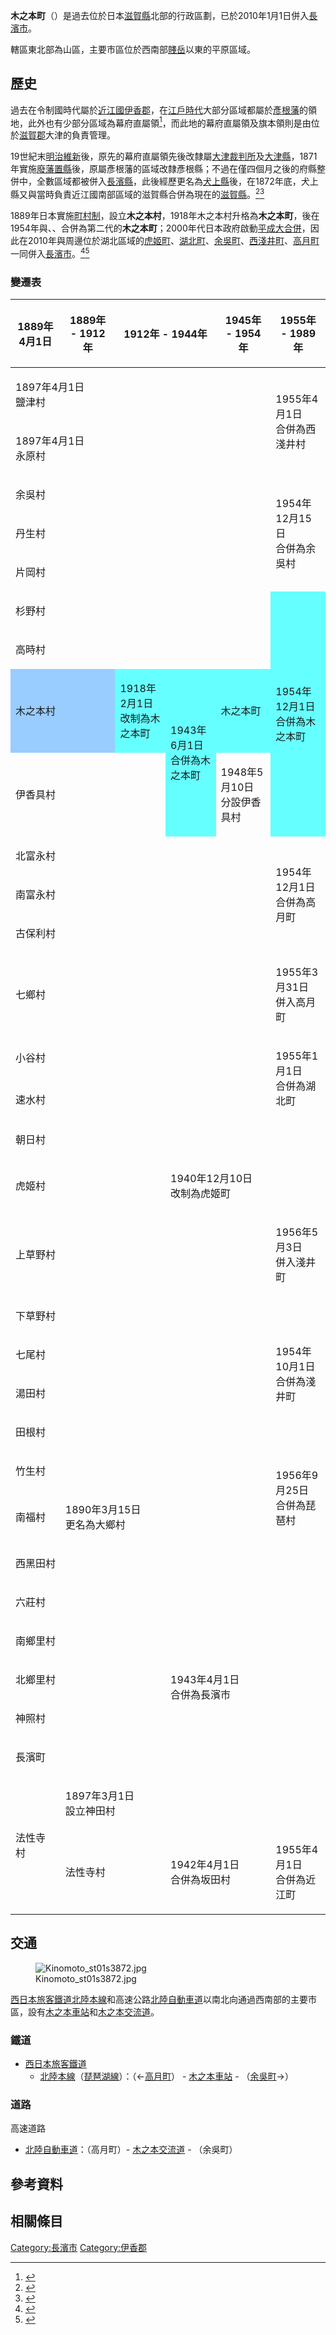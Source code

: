 {{日本町村 (廢除)
| 自治體名   = 木之本
| 町村       = 町
| 町村章     =
| 日文原名   = 木之本町
| 平假名     = きのもとちょう
| 羅馬字拼音 = Kinomoto-chō
| 廢除時間   = 2010年1月1日
| 廢除理由   = 編入合併
| 廢除時處置 = [[虎姬町|虎姬町]]、[[湖北町|湖北町]]、[[高月町|高月町]]、'''木之本町'''、[[余吳町|余吳町]]、[[西淺井町|西淺井町]] → [[長濱市|長濱市]]
| 現在自治體 = 長濱市
| 都道府縣   = 滋賀縣
| 支廳       =
| 郡         = 伊香郡
| 編號       = 25502-5
| 面積       = 88.44
| 邊界未定   =
| 人口       = 8,606
| 統計時間   = 2007年7月31日
| 自治體     = [[高月町|高月町]]、[[長濱市|長濱市]]、[[余吳町|余吳町]]、[[西淺井町|西淺井町]]<br />'''[[岐阜縣|岐阜縣]]'''：[[揖斐川町|揖斐川町]]
| 樹         =
| 花         =
| 鳥         =
| 其他象徵物 =
| 其他象徵   =
| 郵遞區號   = 529-0492
| 所在地     = 伊香郡木之本町大字木之本1757-2
| 電話號碼   = 749-82-4111
| 外部連結   = http://www.town.kinomoto.shiga.jp/
| 地圖       = [[File:Kinomoto_in_Shiga_Prefecture_Ja.svg|250px]]
| 註記       =
}}

'''木之本町'''（{{jpn|j=木之本町|hg=きのもとちょう|rm=Kinomoto chō|f=y}}）是過去位於日本[[滋賀縣|滋賀縣]]北部的行政區劃，已於2010年1月1日併入[[長濱市|長濱市]]。

轄區東北部為山區，主要市區位於西南部[[賤岳|賤岳]]以東的平原區域。

== 歷史 ==

過去在令制國時代屬於[[近江國|近江國]][[伊香郡|伊香郡]]，在[[江戶時代|江戶時代]]大部分區域都屬於[[彥根藩|彥根藩]]的領地，此外也有少部分區域為幕府直屬領<ref>{{Cite web| url=http://www.rekihaku.ac.jp/up-cgi/login.pl?p=param/kyud/db_param| title=舊高舊領取調帳資料庫檢索| publisher=[[國立歷史民俗博物館|國立歷史民俗博物館]]| language=ja| accessdate=2020-10-12| archive-date=2020-08-25| archive-url=https://web.archive.org/web/20200825042351/http://www.rekihaku.ac.jp/up-cgi/login.pl?p=param%2Fkyud%2Fdb_param| dead-url=yes}}</ref>，而此地的幕府直屬領及旗本領則是由位於[[滋賀郡|滋賀郡]]大津的{{Tsl|ja|大津奉行}}負責管理。

19世紀末[[明治維新|明治維新]]後，原先的幕府直屬領先後改隸屬[[大津裁判所|大津裁判所]]及[[大津縣|大津縣]]，1871年實施[[廢藩置縣|廢藩置縣]]後，原屬彥根藩的區域改隸彥根縣；不過在僅四個月之後的府縣整併中，全數區域都被併入[[長濱縣|長濱縣]]，此後經歷更名為[[犬上縣|犬上縣]]後，在1872年底，犬上縣又與當時負責近江國南部區域的滋賀縣合併為現在的[[滋賀縣|滋賀縣]]。<ref>{{Cite web| url=http://nanyanen.jp/ohmi/shiga.html| title=「滋賀」という地名をめぐって| work=戸田孝の雑学資料室| language=ja| accessdate=2020-04-03| archive-url=https://web.archive.org/web/20181018052336/http://nanyanen.jp/ohmi/shiga.html| archive-date=2018-10-18| dead-url=yes}}</ref><ref>{{Cite web| url=http://shiga-bunkazai.jp/biwako/biwako1_44.pdf| title=縣廳爭論| date=2008-11-30| author=畑中英二| work=公益財団法人滋賀県文化財保護協会| language=ja| accessdate=2020-04-03| archive-url=https://web.archive.org/web/20200408040823/http://shiga-bunkazai.jp/biwako/biwako1_44.pdf| archive-date=2020-04-08| dead-url=yes}}</ref>

1889年日本實施[[町村制|町村制]]，設立'''木之本村'''，1918年木之本村升格為'''木之本町'''，後在1954年與{{Tsl|ja|伊香具村}}、{{Tsl|ja|杉野村 (滋賀県)|杉野村 (滋賀縣)|杉野村}}、{{Tsl|ja|高時村}}合併為第二代的'''木之本町'''；2000年代日本政府啟動[[平成大合併|平成大合併]]，因此在2010年與周邊位於湖北區域的[[虎姬町|虎姬町]]、[[湖北町|湖北町]]、[[余吳町|余吳町]]、[[西淺井町|西淺井町]]、[[高月町|高月町]]一同併入[[長濱市|長濱市]]。<ref name="Bref">{{Cite web| url=https://www.city.nagahama.lg.jp/0000001835.html| title=長浜市の概況| date=2016-11-09| publisher=長濱市政府| language=ja| accessdate=2020-04-05| archive-date=2020-05-03| archive-url=https://web.archive.org/web/20200503123923/https://www.city.nagahama.lg.jp/0000001835.html| dead-url=no}}</ref><ref name="Nagahama2">{{Cite book| url=https://www.city.nagahama.lg.jp/cmsfiles/contents/0000000/867/20191001.pdf| title=合併基本計画| page=11| date=2019-10| publisher=長濱市政府| language=ja| accessdate=2020-04-05| archive-date=2020-05-03| archive-url=https://web.archive.org/web/20200503123927/https://www.city.nagahama.lg.jp/cmsfiles/contents/0000000/867/20191001.pdf| dead-url=no}}</ref>

=== 變遷表 ===

{| class="wikitable" style="font-size:x-small;"
|-
! 1889年4月1日
! 1889年 - 1912年
! colspan=2 | 1912年 - 1944年
! colspan=2 | 1945年 - 1954年
! colspan=2 | 1955年 - 1989年
! 1989年 - 現在
! 現在
|-
| colspan=6 | 1897年4月1日<br />鹽津村
| rowspan=2 | 1955年4月1日<br />合併為西淺井村
| rowspan=2 | 1971年4月1日<br />改制為西淺井町
| rowspan=17 | 2010年1月1日<br />併入長濱市
| rowspan=31 | 長濱市
|-
| colspan=6 | 1897年4月1日<br />永原村
|-
| colspan=5 | 余吳村
| rowspan=3 colspan=2 | 1954年12月15日<br />合併為余吳村
| rowspan=3 | 1971年4月1日<br />改制為余吳町
|-
| colspan=5 | 丹生村
|-
| colspan=5 | 片岡村
|-
| colspan=5 | 杉野村
| rowspan=4 colspan=3 style="background-color:#6ff;" | 1954年12月1日<br />合併為木之本町
|-
| colspan=5 | 高時村
|-
| colspan=2 style="background-color:#9cf;" | 木之本村
| style="background-color:#6ff;" | 1918年2月1日<br />改制為木之本町
| rowspan=2 style="background-color:#6ff;" | 1943年6月1日<br />合併為木之本町
| style="background-color:#6ff;" | 木之本町
|-
| colspan=3 | 伊香具村
| 1948年5月10日<br />分設伊香具村
|-
| colspan=5 | 北富永村
| rowspan=3 colspan=2 | 1954年12月1日<br />合併為高月町
| rowspan=4 | 高月町
|-
| colspan=5 | 南富永村
|-
| colspan=5 | 古保利村
|-
| colspan=6 | 七鄉村
| 1955年3月31日<br />併入高月町
|-
| colspan=6 | 小谷村
| rowspan=2 | 1955年1月1日<br />合併為湖北町
| rowspan=3 | 1956年9月30日<br />合併為湖北町
|-
| colspan=6 | 速水村
|-
| colspan=7 | 朝日村
|-
| colspan=3 | 虎姬村
| colspan=5 | 1940年12月10日<br />改制為虎姬町
|-
| colspan=6 | 上草野村
| 1956年5月3日<br />併入淺井町
| rowspan=5 | 淺井町
| rowspan=14 | 2006年2月13日<br />合併為長濱市
|-
| colspan=5 | 下草野村
| rowspan=4 colspan=2 | 1954年10月1日<br />合併為淺井町
|-
| colspan=5 | 七尾村
|-
| colspan=5 | 湯田村
|-
| colspan=5 | 田根村
|-
| colspan=6 | 竹生村
| rowspan=2 | 1956年9月25日<br />合併為琵琶村
| rowspan=2 | 1971年4月1日<br />改制為琵琶町
|-
| 南福村
| colspan=5 | 1890年3月15日<br />更名為大鄉村
|-
| colspan=3 | 西黑田村
| rowspan=7 colspan=5 | 1943年4月1日<br />合併為長濱市
|-
| colspan=3 | 六莊村
|-
| colspan=3 | 南鄉里村
|-
| colspan=3 | 北鄉里村
|-
| colspan=3 | 神照村
|-
| colspan=3 | 長濱町
|-
| rowspan=2 | 法性寺村
| colspan=2 | 1897年3月1日<br />設立神田村
|-
| colspan=2 | 法性寺村
| colspan=3 | 1942年4月1日<br />合併為坂田村
| colspan=2 | 1955年4月1日<br />合併為近江町
| colspan=2 | 2005年10月1日<br />併入米原市
|}

== 交通 ==

[[File:Kinomoto_st01s3872.jpg|thumb]]

[[西日本旅客鐵道|西日本旅客鐵道]][[北陸本線|北陸本線]]和高速公路[[北陸自動車道|北陸自動車道]]以南北向通過西南部的主要市區，設有[[木之本車站|木之本車站]]和[[木之本交流道|木之本交流道]]。

=== 鐵道 ===

* [[西日本旅客鐵道|西日本旅客鐵道]]
** [[北陸本線|北陸本線]]（[[琵琶湖線|琵琶湖線]]）：（←[[高月町|高月町]]） - [[木之本車站|木之本車站]] - （[[余吳町|余吳町]]→）

=== 道路 ===

; 高速道路
* [[北陸自動車道|北陸自動車道]]：（高月町）- [[木之本交流道|木之本交流道]] - （余吳町）

== 參考資料 ==
{{Reflist|2}}

== 相關條目 ==

{{滋賀縣}}
{{Authority control}}

[[Category:長濱市|Category:長濱市]]
[[Category:伊香郡|Category:伊香郡]]